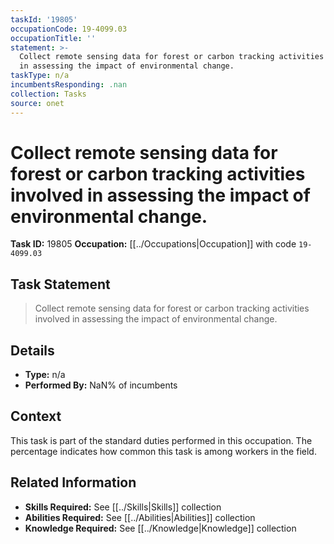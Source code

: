 ```yaml
---
taskId: '19805'
occupationCode: 19-4099.03
occupationTitle: ''
statement: >-
  Collect remote sensing data for forest or carbon tracking activities involved
  in assessing the impact of environmental change.
taskType: n/a
incumbentsResponding: .nan
collection: Tasks
source: onet
---
```

# Collect remote sensing data for forest or carbon tracking activities involved in assessing the impact of environmental change.

**Task ID:** 19805
**Occupation:** [[../Occupations|Occupation]] with code `19-4099.03`

## Task Statement

> Collect remote sensing data for forest or carbon tracking activities involved in assessing the impact of environmental change.

## Details

- **Type:** n/a
- **Performed By:** NaN% of incumbents

## Context

This task is part of the standard duties performed in this occupation. The percentage indicates how common this task is among workers in the field.

## Related Information

- **Skills Required:** See [[../Skills|Skills]] collection
- **Abilities Required:** See [[../Abilities|Abilities]] collection
- **Knowledge Required:** See [[../Knowledge|Knowledge]] collection

